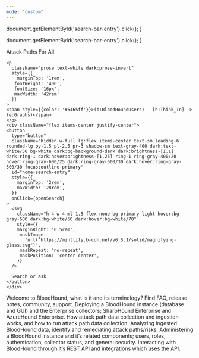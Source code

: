 ```yaml
---
mode: "custom"
---
```


  document.getElementById('search-bar-entry').click();
}

  document.getElementById('search-bar-entry').click();
}

<div className="relative w-full flex items-center justify-center" style={{ height: '24rem', overflow: 'hidden'}}>
  <div 
    className="absolute inset-0" 
    style={{
      background: 'linear-gradient(to left, #2c2677 30%, #150f45 100%)',
      opacity: 0.98
    }}
  ></div>
  <div style={{ position: 'absolute', textAlign: 'center', padding: '0 1rem' }}>
    <div
      className="text-white dark:text-gray-200"
      style={{
       fontWeight: '600',
       fontSize: '28px',
       margin: '0',
      }}
    >
      Attack Paths For All
    </div>

    <p
      className="prose text-white dark:prose-invert"
      style={{
        marginTop: '1rem',
       fontWeight: '400',
       fontSize: '16px',
       maxWidth: '42rem'
      }}
    >
    <span style={{color: '#5465ff'}}>(b:BloodHoundUsers) - [h:Think_In] -> (e:Graphs)</span>  
    </p>
    <div className="flex items-center justify-center">
    <button
      type="button"
      className="hidden w-full lg:flex items-center text-sm leading-6 rounded-lg py-1.5 pl-2.5 pr-3 shadow-sm text-gray-400 dark:text-white/50 bg-white dark:bg-background-dark dark:brightness-[1.1] dark:ring-1 dark:hover:brightness-[1.25] ring-1 ring-gray-400/20 hover:ring-gray-600/25 dark:ring-gray-600/30 dark:hover:ring-gray-500/30 focus:outline-primary"
      id="home-search-entry"
      style={{
        marginTop: '2rem',
        maxWidth: '28rem',
      }}
      onClick={openSearch}
    >
      <svg
        className="h-4 w-4 ml-1.5 flex-none bg-primary-light hover:bg-gray-600 dark:bg-white/50 dark:hover:bg-white/70"
        style={{
        marginRight: '0.5rem',
         maskImage:
           'url("https://mintlify.b-cdn.net/v6.5.1/solid/magnifying-glass.svg")',
         maskRepeat: 'no-repeat',
         maskPosition: 'center center',
        }}
      />

      Search or ask
    </button>
    </div>
  </div>
</div>
<div
  style={{marginTop: '2rem', marginBottom: '8rem', maxWidth: '70rem', marginLeft: 'auto',
  marginRight: 'auto', paddingLeft: '1.25rem',
  paddingRight: '1.25rem' }}
>

<CardGroup cols={2}>
  <Card
    title="General"
    icon="circle-info"
    href="/hc/en-us/categories/General"
    iconType="solid"
  >
    Welcome to BloodHound, what is it and its terminology? Find FAQ, release notes, community, support.
  </Card>
  <Card
    title="Deployment"
    icon="server"
    href="/hc/en-us/categories/Deployment"
    iconType="solid"
  >
    Deploying a BloodHound instance (database and GUI) and the Enterprise collectors; SharpHound Enterprise and AzureHound Enterprise.
  </Card>
  <Card
    title="Data Collection"
    icon="database"
    href="/hc/en-us/categories/Data-Collection"
    iconType="solid"
  >
    How attack path data collection and ingestion works, and how to run attack path data collection.
  </Card>
  <Card
    title="Data Analysis"
    icon="chart-line"
    href="/hc/en-us/categories/Data-Analysis"
    iconType="solid"
  >
  Analyzing ingested BloodHound data, identify and remediating attack paths/risks.
  </Card>
  <Card
    title="Administration"
    icon="user-shield"
    href="/hc/en-us/categories/Administration"
    iconType="solid"
  >
    Administering a BloodHound instance and it’s related components; users, roles, authentication, collector status, and general security.
  </Card>
    <Card
    title=" API and Integrations"
    icon="code"
    href="/hc/en-us/categories/API-and-Integrations"
    iconType="solid"
  >
    Interacting with BloodHound through it’s REST API and integrations which uses the API.
  </Card>
</CardGroup>

</div>
